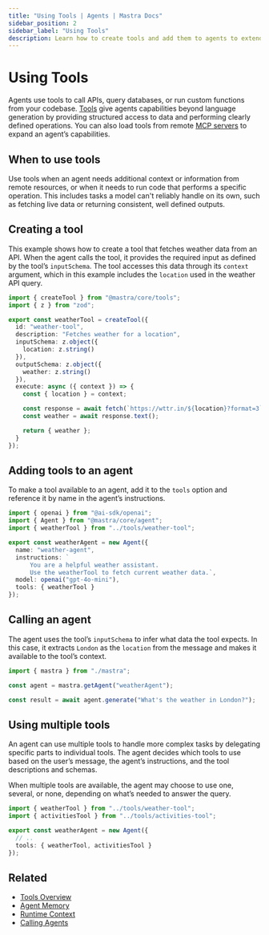 ```yaml
---
title: "Using Tools | Agents | Mastra Docs"
sidebar_position: 2
sidebar_label: "Using Tools"
description: Learn how to create tools and add them to agents to extend capabilities beyond text generation.
---
```


# Using Tools

Agents use tools to call APIs, query databases, or run custom functions from your codebase. [Tools](../tools-mcp/overview) give agents capabilities beyond language generation by providing structured access to data and performing clearly defined operations. You can also load tools from remote [MCP servers](../tools-mcp/mcp-overview) to expand an agent’s capabilities.

## When to use tools

Use tools when an agent needs additional context or information from remote resources, or when it needs to run code that performs a specific operation. This includes tasks a model can't reliably handle on its own, such as fetching live data or returning consistent, well defined outputs.

## Creating a tool

This example shows how to create a tool that fetches weather data from an API. When the agent calls the tool, it provides the required input as defined by the tool’s `inputSchema`. The tool accesses this data through its `context` argument, which in this example includes the `location` used in the weather API query.

```typescript {14,16} title="src/mastra/tools/weather-tool.ts" showLineNumbers copy
import { createTool } from "@mastra/core/tools";
import { z } from "zod";

export const weatherTool = createTool({
  id: "weather-tool",
  description: "Fetches weather for a location",
  inputSchema: z.object({
    location: z.string()
  }),
  outputSchema: z.object({
    weather: z.string()
  }),
  execute: async ({ context }) => {
    const { location } = context;

    const response = await fetch(`https://wttr.in/${location}?format=3`);
    const weather = await response.text();

    return { weather };
  }
});
```

## Adding tools to an agent

To make a tool available to an agent, add it to the `tools` option and reference it by name in the agent’s instructions.

```typescript {9,11} title="src/mastra/agents/weather-agent.ts" showLineNumbers copy
import { openai } from "@ai-sdk/openai";
import { Agent } from "@mastra/core/agent";
import { weatherTool } from "../tools/weather-tool";

export const weatherAgent = new Agent({
  name: "weather-agent",
  instructions: `
      You are a helpful weather assistant.
      Use the weatherTool to fetch current weather data.`,
  model: openai("gpt-4o-mini"),
  tools: { weatherTool }
});
```

## Calling an agent

The agent uses the tool’s `inputSchema` to infer what data the tool expects. In this case, it extracts `London` as the `location` from the message and makes it available to the tool’s context.

```typescript {5} title="src/test-tool.ts" showLineNumbers copy
import { mastra } from "./mastra";

const agent = mastra.getAgent("weatherAgent");

const result = await agent.generate("What's the weather in London?");
```

## Using multiple tools

An agent can use multiple tools to handle more complex tasks by delegating specific parts to individual tools. The agent decides which tools to use based on the user’s message, the agent’s instructions, and the tool descriptions and schemas.

When multiple tools are available, the agent may choose to use one, several, or none, depending on what’s needed to answer the query.

```typescript {6} title="src/mastra/agents/weather-agent.ts" showLineNumbers copy
import { weatherTool } from "../tools/weather-tool";
import { activitiesTool } from "../tools/activities-tool";

export const weatherAgent = new Agent({
  // ..
  tools: { weatherTool, activitiesTool }
});
```


## Related

- [Tools Overview](../tools-mcp/overview)
- [Agent Memory](./agent-memory)
- [Runtime Context](/server-db/runtime-context)
- [Calling Agents](/examples/agents/calling-agents)
